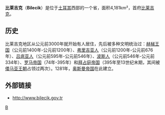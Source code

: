{{Infobox Province TR
|name = Bilecik
|region = 東馬爾馬拉
|area = 4,307
|total population = 225,381
|tpop_as_of= 2010
|popdens = 52.33
|licence = 11
|area_code = 228
|governor= 
|website= [http://www.bilecik.gov.tr http://www.bilecik.gov.tr]
}}
'''比莱吉克'''（'''Bilecik'''）是位于[[土耳其|土耳其]]西部的一个省，面积4,181km²，首府[[比莱吉克|比莱吉克]]。

==历史==
比莱吉克地区从公元前3000年就开始有人居住，先后被多种文明统治过：[[赫梯王国|赫梯王国]]（公元前1400年-公元前1200年）、[[弗里吉亚|弗里吉亚人]]（公元前1200年-公元前676年）、[[吕底亚|吕底亚人]]（公元前595年-公元前546年）、[[波斯人|波斯人]]（公元前546年-公元前334年）、[[罗马帝国|罗马帝国]]（74年-395年）和[[拜占庭帝国|拜占庭帝国]]（395年至13世纪末期，其间被[[倭马亚王朝|倭马亚王朝]]占领过两次）。1281年，[[奥斯曼帝国|奥斯曼帝国]]在此建立。

==外部链接==
* [http://www.bilecik.gov.tr http://www.bilecik.gov.tr] {{Wayback|url=http://www.bilecik.gov.tr/ |date=20200707015206 }}

{{WAsia-stub}}
{{Turkey}}
[[Category:土耳其行政區劃|B]]